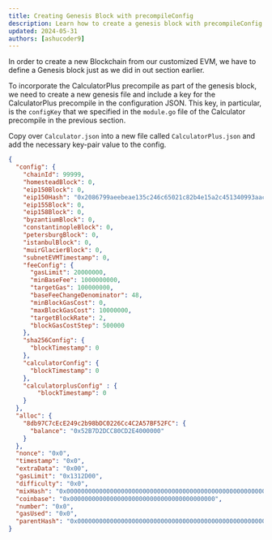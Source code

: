 ```yaml
---
title: Creating Genesis Block with precompileConfig
description: Learn how to create a genesis block with precompileConfig.
updated: 2024-05-31
authors: [ashucoder9]
---
```


In order to create a new Blockchain from our customized EVM, we have to define a Genesis block just as we did in out section earlier.

To incorporate the CalculatorPlus precompile as part of the genesis block, we need to create a new genesis file and include a key for the CalculatorPlus precompile in the configuration JSON. This key, in particular, is the `configKey` that we specified in the `module.go` file of the Calculator precompile in the previous section.

Copy over `Calculator.json` into a new file called `CalculatorPlus.json` and add the necessary key-pair value to the config.

<Accordions>
<Accordion title="Solution">

```json title="CalculatorPlus.json"
{
  "config": {
    "chainId": 99999,
    "homesteadBlock": 0,
    "eip150Block": 0,
    "eip150Hash": "0x2086799aeebeae135c246c65021c82b4e15a2c451340993aacfd2751886514f0",
    "eip155Block": 0,
    "eip158Block": 0,
    "byzantiumBlock": 0,
    "constantinopleBlock": 0,
    "petersburgBlock": 0,
    "istanbulBlock": 0,
    "muirGlacierBlock": 0,
    "subnetEVMTimestamp": 0,
    "feeConfig": {
      "gasLimit": 20000000,
      "minBaseFee": 1000000000,
      "targetGas": 100000000,
      "baseFeeChangeDenominator": 48,
      "minBlockGasCost": 0,
      "maxBlockGasCost": 10000000,
      "targetBlockRate": 2,
      "blockGasCostStep": 500000
    },
    "sha256Config": {
      "blockTimestamp": 0
    },
    "calculatorConfig": {
      "blockTimestamp": 0
    },
    "calculatorplusConfig" : {
        "blockTimestamp": 0
    }
  },
  "alloc": {
    "8db97C7cEcE249c2b98bDC0226Cc4C2A57BF52FC": {
      "balance": "0x52B7D2DCC80CD2E4000000"
    }
  },
  "nonce": "0x0",
  "timestamp": "0x0",
  "extraData": "0x00",
  "gasLimit": "0x1312D00",
  "difficulty": "0x0",
  "mixHash": "0x0000000000000000000000000000000000000000000000000000000000000000",
  "coinbase": "0x0000000000000000000000000000000000000000",
  "number": "0x0",
  "gasUsed": "0x0",
  "parentHash": "0x0000000000000000000000000000000000000000000000000000000000000000"
}
```

</Accordion>
</Accordions>